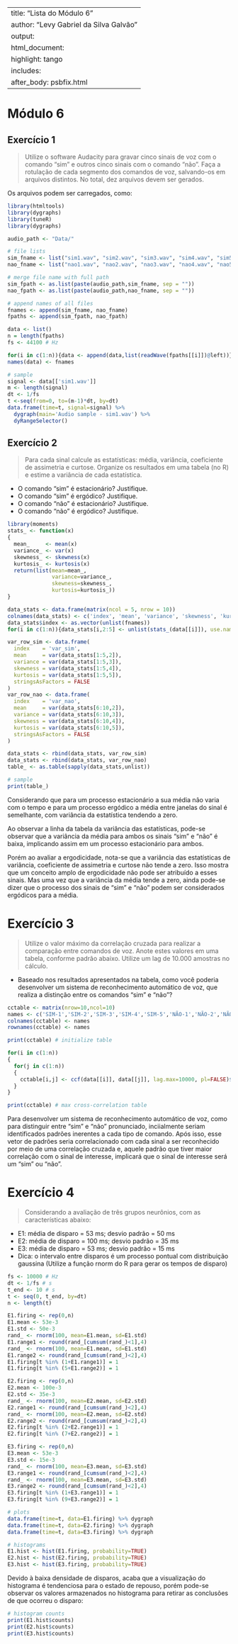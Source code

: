 
---
title: "Lista do Módulo 6"
author: "Levy Gabriel da Silva Galvão"
output: 
  html_document:
    highlight: tango
    includes:
      after_body: psbfix.html
---

# Módulo 6
## Exercício 1
> Utilize o software Audacity para gravar cinco sinais de voz com o comando “sim” e outros cinco sinais com o comando “não”. Faça a rotulação de cada segmento dos comandos de voz, salvando-os em arquivos distintos. No total, dez arquivos devem ser gerados.

Os arquivos podem ser carregados, como:

```r
library(htmltools)
library(dygraphs)
library(tuneR)
library(dygraphs)

audio_path <- "Data/"

# file lists
sim_fname <- list("sim1.wav", "sim2.wav", "sim3.wav", "sim4.wav", "sim5.wav")
nao_fname <- list("nao1.wav", "nao2.wav", "nao3.wav", "nao4.wav", "nao5.wav")

# merge file name with full path
sim_fpath <- as.list(paste(audio_path,sim_fname, sep = ""))
nao_fpath <- as.list(paste(audio_path,nao_fname, sep = ""))

# append names of all files
fnames <- append(sim_fname, nao_fname)
fpaths <- append(sim_fpath, nao_fpath)

data <- list()
n = length(fpaths)
fs <- 44100 # Hz

for(i in c(1:n)){data <- append(data,list(readWave(fpaths[[i]])@left))} # save audio data
names(data) <- fnames

# sample
signal <- data[['sim1.wav']]
m <- length(signal)
dt <- 1/fs
t <-seq(from=0, to=(m-1)*dt, by=dt)
data.frame(time=t, signal=signal) %>% 
  dygraph(main='Audio sample - sim1.wav') %>% 
  dyRangeSelector()
```

## Exercício 2

> Para cada sinal calcule as estatísticas: média, variância, coeficiente de assimetria e curtose. Organize os resultados em uma tabela (no R) e estime a variância de cada estatística.

- O comando “sim” é estacionário? Justifique.
- O comando “sim” é ergódico? Justifique.
- O comando “não” é estacionário? Justifique.
- O comando “não” é ergódico? Justifique.

```r
library(moments)
stats_ <- function(x)
{
  mean_     <- mean(x)
  variance_ <- var(x)
  skewness_ <- skewness(x)
  kurtosis_ <- kurtosis(x)
  return(list(mean=mean_, 
              variance=variance_, 
              skewness=skewness_, 
              kurtosis=kurtosis_))
}

data_stats <- data.frame(matrix(ncol = 5, nrow = 10))
colnames(data_stats) <- c('index', 'mean', 'variance', 'skewness', 'kurtosis')
data_stats$index <- as.vector(unlist(fnames))
for(i in c(1:n)){data_stats[i,2:5] <- unlist(stats_(data[[i]]), use.names=FALSE)} # save data stats

var_row_sim <- data.frame(
  index    = 'var_sim',
  mean     = var(data_stats[1:5,2]),
  variance = var(data_stats[1:5,3]),
  skewness = var(data_stats[1:5,4]),
  kurtosis = var(data_stats[1:5,5]),
  stringsAsFactors = FALSE
)
var_row_nao <- data.frame(
  index    = 'var_nao',
  mean     = var(data_stats[6:10,2]),
  variance = var(data_stats[6:10,3]),
  skewness = var(data_stats[6:10,4]),
  kurtosis = var(data_stats[6:10,5]),
  stringsAsFactors = FALSE
)

data_stats <- rbind(data_stats, var_row_sim)
data_stats <- rbind(data_stats, var_row_nao)
table_ <- as.table(sapply(data_stats,unlist))

# sample
print(table_)
```

Considerando que para um processo estacionário a sua média não varia com o tempo e para um processo ergódico a média entre janelas do sinal é semelhante, com variância da estatística tendendo a zero.

Ao observar a linha da tabela da variância das estatísticas, pode-se observar que a variância da média para ambos os sinais "sim" e "não" é baixa, implicando assim em um processo estacionário para ambos.

Porém ao avaliar a ergodicidade, nota-se que a variância das estatísticas de variância, coeficiente de assimetria e curtose não tende a zero. Isso mostra que um conceito amplo de ergodicidade não pode ser atribuído a esses sinais. Mas uma vez que a variância da média tende a zero, ainda pode-se dizer que o processo dos sinais de "sim" e "não" podem ser considerados ergódicos para a média.

# Exercício 3

> Utilize o valor máximo da correlação cruzada para realizar a comparação entre comandos de voz. Anote estes valores em uma tabela, conforme padrão abaixo. Utilize um lag de 10.000 amostras no cálculo.

- Baseado nos resultados apresentados na tabela, como você poderia desenvolver um sistema de reconhecimento automático de voz, que realiza a distinção entre os comandos “sim” e “não”?

```r
cctable <- matrix(nrow=10,ncol=10)
names <- c('SIM-1','SIM-2','SIM-3','SIM-4','SIM-5','NÃO-1','NÃO-2','NÃO-3','NÃO-4','NÃO-5')
colnames(cctable) <- names
rownames(cctable) <- names

print(cctable) # initialize table

for(i in c(1:n))
{
  for(j in c(1:n))
  {
    cctable[i,j] <- ccf(data[[i]], data[[j]], lag.max=10000, pl=FALSE)$acf %>% max()
  }
}

print(cctable) # max cross-correlation table
```
Para desenvolver um sistema de reconhecimento automático de voz, como para distinguir entre "sim" e "não" pronunciado, inciialmente seriam identificados padrões inerentes a cada tipo de comando. Após isso, esse vetor de padrões seria correlacionado com cada sinal a ser reconhecido por meio de uma correlação cruzada e, aquele padrão que tiver maior correlação com o sinal de interesse, implicará que o sinal de interesse será um "sim" ou "não".

# Exercício 4

> Considerando a avaliação de três grupos neurônios, com as características abaixo:

- E1: média de disparo = 53 ms; desvio padrão = 50 ms
- E2: média de disparo = 100 ms; desvio padrão = 35 ms
- E3: média de disparo = 53 ms; desvio padrão = 15 ms
- Dica: o intervalo entre disparos é um processo pontual com distribuição gaussina (Utilize a função rnorm do R para gerar os tempos de disparo)

```r
fs <- 10000 # Hz
dt <- 1/fs # s
t_end <- 10 # s
t <- seq(0, t_end, by=dt)
n <- length(t)

E1.firing <- rep(0,n)
E1.mean <- 53e-3
E1.std <- 50e-3
rand_ <- rnorm(100, mean=E1.mean, sd=E1.std)
E1.range1 <- round(rand_[cumsum(rand_)<1],4)
rand_ <- rnorm(100, mean=E1.mean, sd=E1.std)
E1.range2 <- round(rand_[cumsum(rand_)<2],4)
E1.firing[t %in% (1+E1.range1)] = 1
E1.firing[t %in% (5+E1.range2)] = 1

E2.firing <- rep(0,n)
E2.mean <- 100e-3
E2.std <- 35e-3
rand_ <- rnorm(100, mean=E2.mean, sd=E2.std)
E2.range1 <- round(rand_[cumsum(rand_)<2],4)
rand_ <- rnorm(100, mean=E2.mean, sd=E2.std)
E2.range2 <- round(rand_[cumsum(rand_)<2],4)
E2.firing[t %in% (2+E2.range1)] = 1
E2.firing[t %in% (7+E2.range2)] = 1

E3.firing <- rep(0,n)
E3.mean <- 53e-3
E3.std <- 15e-3
rand_ <- rnorm(100, mean=E3.mean, sd=E3.std)
E3.range1 <- round(rand_[cumsum(rand_)<2],4)
rand_ <- rnorm(100, mean=E3.mean, sd=E3.std)
E3.range2 <- round(rand_[cumsum(rand_)<2],4)
E3.firing[t %in% (1+E3.range1)] = 1
E3.firing[t %in% (9+E3.range2)] = 1

# plots
data.frame(time=t, data=E1.firing) %>% dygraph
data.frame(time=t, data=E2.firing) %>% dygraph
data.frame(time=t, data=E3.firing) %>% dygraph

# histograms
E1.hist <- hist(E1.firing, probability=TRUE)
E2.hist <- hist(E2.firing, probability=TRUE)
E3.hist <- hist(E3.firing, probability=TRUE)
```

Devido à baixa densidade de disparos, acaba que a visualização do histograma é tendenciosa para o estado de repouso, porém pode-se observar os valores armazenados no histograma para retirar as conclusões de que ocorreu o disparo:

```r
# histogram counts
print(E1.hist$counts)
print(E2.hist$counts)
print(E3.hist$counts)
```